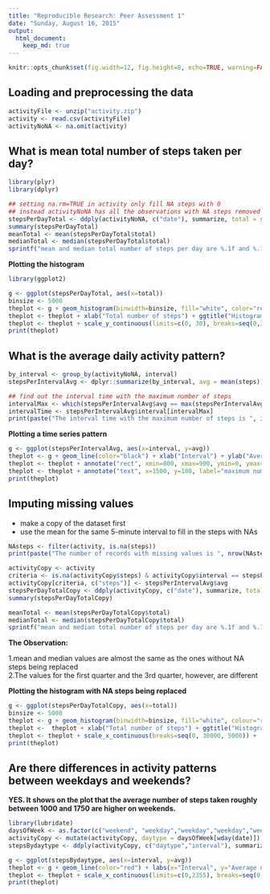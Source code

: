 ```yaml
---
title: "Reproducible Research: Peer Assessment 1"
date: "Sunday, August 16, 2015"
output: 
  html_document:
    keep_md: true
---
```


```r
knitr::opts_chunk$set(fig.width=12, fig.height=8, echo=TRUE, warning=FALSE, message=FALSE, fig.path='figure/')
```


## Loading and preprocessing the data
```r
activityFile <- unzip("activity.zip")
activity <- read.csv(activityFile)
activityNoNA <- na.omit(activity)
```




## What is mean total number of steps taken per day?
```r
library(plyr)
library(dplyr)

## setting na.rm=TRUE in activity only fill NA steps with 0
## instead activityNoNA has all the observations with NA steps removed
stepsPerDayTotal <- ddply(activityNoNA, c("date"), summarize, total = sum(steps))
summary(stepsPerDayTotal)
meanTotal <- mean(stepsPerDayTotal$total)
medianTotal <- median(stepsPerDayTotal$total)
sprintf("mean and median total number of steps per day are %.1f and %.1f", meanTotal, medianTotal)
```


**Plotting the histogram**
```r
library(ggplot2)

g <- ggplot(stepsPerDayTotal, aes(x=total))
binsize <- 5000
theplot <- g + geom_histogram(binwidth=binsize, fill="white", color="red", origin=0)
theplot <- theplot + xlab("Total number of steps") + ggtitle("Histogram of the total number\n of steps taken each day")
theplot <- theplot + scale_y_continuous(limits=c(0, 30), breaks=seq(0,30,5))
print(theplot)
```



## What is the average daily activity pattern?
```r
by_interval <- group_by(activityNoNA, interval)
stepsPerIntervalAvg <- dplyr::summarize(by_interval, avg = mean(steps))

## find out the interval time with the maximum number of steps
intervalMax <- which(stepsPerIntervalAvg$avg == max(stepsPerIntervalAvg$avg))
intervalTime <- stepsPerIntervalAvg$interval[intervalMax]
print(paste("The interval time with the maximum number of steps is ", intervalTime))
```
**Plotting a time series pattern**
```r

g <- ggplot(stepsPerIntervalAvg, aes(x=interval, y=avg))
theplot <- g + geom_line(color="black") + xlab("Interval") + ylab("Average number of steps") + ggtitle("A time series plot across all days")
theplot <- theplot + annotate("rect", xmin=800, xmax=900, ymin=0, ymax=225, alpha=.1,fill="red")
theplot <- theplot + annotate("text", x=1500, y=180, label="maximum number of steps\nat the interval 835 ")
print(theplot)
```


## Imputing missing values
- make a copy of the dataset first
- use the mean for the same 5-minute interval to fill in the steps with NAs

```r
NAsteps <- filter(activity, is.na(steps))
print(paste("The number of records with missing values is ", nrow(NAsteps)))

activityCopy <- activity
criteria <- is.na(activityCopy$steps) & activityCopy$interval == stepsPerIntervalAvg$interval
activityCopy[criteria, c("steps")] <- stepsPerIntervalAvg$avg
stepsPerDayTotalCopy <- ddply(activityCopy, c("date"), summarize, total = sum(steps))
summary(stepsPerDayTotalCopy)

meanTotal <- mean(stepsPerDayTotalCopy$total)
medianTotal <- median(stepsPerDayTotalCopy$total)
sprintf("mean and median total number of steps per day are %.1f and %.1f", meanTotal, medianTotal)
```
**The Observation:**  

1.mean and median values are almost the same as the ones without NA steps being replaced  
2.The values for the first quarter and the 3rd quarter, however, are different


**Plotting the histogram with NA steps being replaced**
```r

g <- ggplot(stepsPerDayTotalCopy, aes(x=total))
binsize <- 5000
theplot <- g + geom_histogram(binwidth=binsize, fill="white", colour="red", origin=0)
theplot <-  theplot + xlab("Total number of steps") + ggtitle("Histogram of the total number\n of steps taken each day")
theplot <- theplot + scale_x_continuous(breaks=seq(0, 30000, 5000)) +  scale_y_continuous(limits=c(0,40), breaks=seq(0, 50, 5)) 
print(theplot)
```



## Are there differences in activity patterns between weekdays and weekends?
**YES. It shows on the plot that the average number of steps taken roughly between 1000 and 1750 are higher on weekends.**

```r
library(lubridate)
daysOfWeek <- as.factor(c("weekend", "weekday","weekday","weekday","weekday","weekday", "weekend"))
activityCopy <- mutate(activityCopy, daytype = daysOfWeek[wday(date)])
stepsBydaytype <- ddply(activityCopy, c("daytype","interval"), summarize, avg = mean(steps))

g <- ggplot(stepsBydaytype, aes(x=interval, y=avg))
theplot <- g + geom_line(color="red") + labs(x="Interval", y="Average number of steps") + facet_wrap(~daytype, nrow=2)
theplot <- theplot + scale_x_continuous(limits=c(0,2355), breaks=seq(0, 2355, 250))
print(theplot)
```